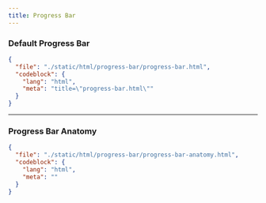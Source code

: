 ```yaml
---
title: Progress Bar
---
```


### Default Progress Bar

<ComponentPreview src="/progress-bar/progress-bar" />

```json doc-gen:file
{
  "file": "./static/html/progress-bar/progress-bar.html",
  "codeblock": {
    "lang": "html",
    "meta": "title=\"progress-bar.html\""
  }
}
```

---

### Progress Bar Anatomy

```json doc-gen:file
{
  "file": "./static/html/progress-bar/progress-bar-anatomy.html",
  "codeblock": {
    "lang": "html",
    "meta": ""
  }
}
```
